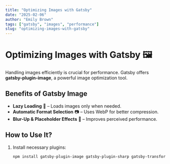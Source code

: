 ```yaml
---
title: "Optimizing Images with Gatsby"
date: "2025-02-06"
author: "Emily Brown"
tags: ["gatsby", "images", "performance"]
slug: "optimizing-images-with-gatsby"
---
```



# Optimizing Images with Gatsby 🖼️

Handling images efficiently is crucial for performance. Gatsby offers **gatsby-plugin-image**, a powerful image optimization tool.

## Benefits of Gatsby Image
- **Lazy Loading** 🚀 – Loads images only when needed.
- **Automatic Format Selection** 📷 – Uses WebP for better compression.
- **Blur-Up & Placeholder Effects** 🎨 – Improves perceived performance.

## How to Use It?
1. Install necessary plugins:
   ```bash
   npm install gatsby-plugin-image gatsby-plugin-sharp gatsby-transformer-sharp